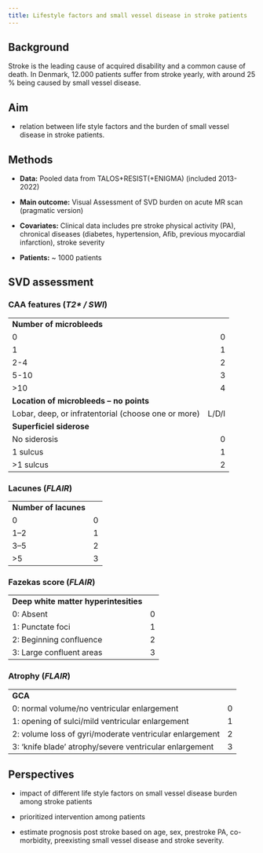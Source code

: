 ```yaml
---
title: Lifestyle factors and small vessel disease in stroke patients
---
```


## Background

Stroke is the leading cause of acquired disability and a common cause of death. In Denmark, 12.000 patients suffer from stroke yearly, with around 25 % being caused by small vessel disease.

## Aim

-   relation between life style factors and the burden of small vessel disease in stroke patients.

## Methods

-   **Data:** Pooled data from TALOS+RESIST(+ENIGMA) (included 2013-2022)

-   **Main outcome:** Visual Assessment of SVD burden on acute MR scan (pragmatic version)

-   **Covariates:** Clinical data includes pre stroke physical activity (PA), chronical diseases (diabetes, hypertension, Afib, previous myocardial infarction), stroke severity

-   **Patients:** ~ 1000 patients

## SVD assessment {.smaller}

::: {.panel-tabset}
<!-- | **MRI features** | **Score** | -->
<!-- |----|-:| -->

### CAA features (*T2\* / SWI*)

| | |
|----|-:|
| **Number of microbleeds**| |
| 0| 0 |
| 1| 1 |
| 2-4| 2 |
| 5-10 | 3 |
| \>10 | 4 |
| **Location of microbleeds -- no points** | |
| Lobar, deep, or infratentorial (choose one or more)| L/D/I |
| **Superficiel siderose** | |
| No siderosis | 0 |
| 1 sulcus | 1 |
| \>1 sulcus | 2 |

### Lacunes (*FLAIR*)

| | |
|----|-:|
| **Number of lacunes** | |
| 0| 0 |
| 1--2 | 1 |
| 3--5 | 2 |
| \>5| 3 |

### Fazekas score (*FLAIR*)

| | |
|----|-:|
| **Deep white matter hyperintesities** | |
| 0: Absent | 0 |
| 1: Punctate foci| 1 |
| 2: Beginning confluence | 2 |
| 3: Large confluent areas| 3 |

### Atrophy (*FLAIR*)

| | |
|----|-:|
| **GCA** | |
| 0: normal volume/no ventricular enlargement | 0 |
| 1: opening of sulci/mild ventricular enlargement | 1 |
| 2: volume loss of gyri/moderate ventricular enlargement | 2 |
| 3: 'knife blade' atrophy/severe ventricular enlargement | 3 |

:::

## Perspectives

- impact of different life style factors on small vessel disease burden among stroke patients 

- prioritized intervention among patients 

- estimate prognosis post stroke based on age, sex, prestroke PA, co-morbidity, preexisting small vessel disease and stroke severity.

